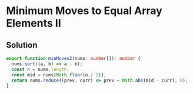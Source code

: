# Minimum Moves to Equal Array Elements II

## Solution

```typescript filename="solution.ts" copy
export function minMoves2(nums: number[]): number {
  nums.sort((a, b) => a - b);
  const n = nums.length;
  const mid = nums[Math.floor(n / 2)];
  return nums.reduce((prev, curr) => prev + Math.abs(mid - curr), 0);
}
```
